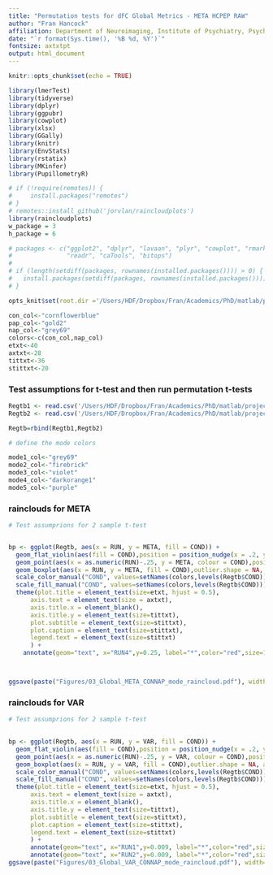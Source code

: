 ```yaml
---
title: "Permutation tests for dFC Global Metrics - META HCPEP RAW"
author: "Fran Hancock"
affiliation: Department of Neuroimaging, Institute of Psychiatry, Psychology and Neuroscience, King's College London, London, UK 
date: "`r format(Sys.time(), '%B %d, %Y')`"
fontsize: axtxtpt
output: html_document
---
```


```r
knitr::opts_chunk$set(echo = TRUE)
```

```r


library(lmerTest)
library(tidyverse)
library(dplyr)
library(ggpubr)
library(cowplot)
library(xlsx)
library(GGally)
library(knitr)
library(EnvStats)
library(rstatix)
library(MKinfer)
library(PupillometryR)

# if (!require(remotes)) {
#     install.packages("remotes")
# }
# remotes::install_github('jorvlan/raincloudplots')
library(raincloudplots)
w_package = 3
h_package = 6

# packages <- c("ggplot2", "dplyr", "lavaan", "plyr", "cowplot", "rmarkdown", 
#               "readr", "caTools", "bitops")
# 
# if (length(setdiff(packages, rownames(installed.packages()))) > 0) {
#   install.packages(setdiff(packages, rownames(installed.packages())))  
# }

opts_knit$set(root.dir ='/Users/HDF/Dropbox/Fran/Academics/PhD/matlab/projects/HCPEP_COMPARE')

con_col<-"cornflowerblue"
pap_col<-"gold2"
nap_col<-"grey69"
colors<-c(con_col,nap_col)
etxt<-40
axtxt<-28
tittxt<-36
stittxt<-20
```

### Test assumptions for t-test and then run permutation t-tests

```r

Regtb1 <- read.csv('/Users/HDF/Dropbox/Fran/Academics/PhD/matlab/projects/HCPEP_CON/Regtable_RAW.csv',stringsAsFactors=TRUE)
Regtb2 <- read.csv('/Users/HDF/Dropbox/Fran/Academics/PhD/matlab/projects/HCPEP_NAP/Regtable_RAW.csv',stringsAsFactors=TRUE)

Regtb=rbind(Regtb1,Regtb2)

# define the mode colors 

mode1_col<-"grey69"
mode2_col<-"firebrick"
mode3_col<-"violet"
mode4_col<-"darkorange1"
mode5_col<-"purple"
```

### rainclouds for META

```r
# Test assumprions for 2 sample t-test


bp <- ggplot(Regtb, aes(x = RUN, y = META, fill = COND)) +
  geom_flat_violin(aes(fill = COND),position = position_nudge(x = .2, y = 0), adjust = 1, trim = FALSE, alpha = .5, colour = NA)+
  geom_point(aes(x = as.numeric(RUN)-.25, y = META, colour = COND),position = position_jitter(width = .05), size = 1, shape = 20)+
  geom_boxplot(aes(x = RUN, y = META, fill = COND),outlier.shape = NA, alpha = .5, width = .25, colour = "black")+
  scale_color_manual("COND", values=setNames(colors,levels(Regtb$COND)))+
  scale_fill_manual("COND", values=setNames(colors,levels(Regtb$COND)))+
  theme(plot.title = element_text(size=etxt, hjust = 0.5),
      axis.text = element_text(size = axtxt),
      axis.title.x = element_blank(),
      axis.title.y = element_text(size=tittxt),
      plot.subtitle = element_text(size=stittxt),
      plot.caption = element_text(size=stittxt),
      legend.text = element_text(size=stittxt)
      ) +
    annotate(geom="text", x="RUN4",y=0.25, label="*",color="red",size=14)



ggsave(paste("Figures/03_Global_META_CONNAP_mode_raincloud.pdf"), width=40, height=20, units="cm")

```
### rainclouds for VAR

```r
# Test assumprions for 2 sample t-test

  
bp <- ggplot(Regtb, aes(x = RUN, y = VAR, fill = COND)) +
  geom_flat_violin(aes(fill = COND),position = position_nudge(x = .2, y = 0), adjust = 1, trim = FALSE, alpha = .5, colour = NA)+
  geom_point(aes(x = as.numeric(RUN)-.25, y = VAR, colour = COND),position = position_jitter(width = .05), size = 1, shape = 20)+
  geom_boxplot(aes(x = RUN, y = VAR, fill = COND),outlier.shape = NA, alpha = .5, width = .1, colour = "black")+
  scale_color_manual("COND", values=setNames(colors,levels(Regtb$COND)))+
  scale_fill_manual("COND", values=setNames(colors,levels(Regtb$COND)))+
  theme(plot.title = element_text(size=etxt, hjust = 0.5),
      axis.text = element_text(size = axtxt),
      axis.title.x = element_blank(),
      axis.title.y = element_text(size=tittxt),
      plot.subtitle = element_text(size=stittxt),
      plot.caption = element_text(size=stittxt),
      legend.text = element_text(size=stittxt)
      ) +
      annotate(geom="text", x="RUN1",y=0.009, label="*",color="red",size=14)+
      annotate(geom="text", x="RUN2",y=0.009, label="*",color="red",size=14)
ggsave(paste("Figures/03_Global_VAR_CONNAP_mode_raincloud.pdf"), width=40, height=20, units="cm")

```
